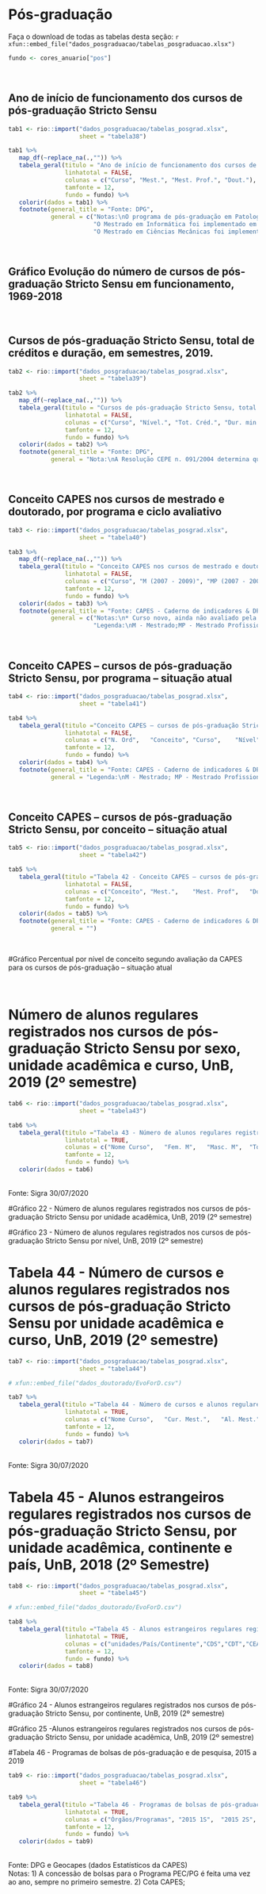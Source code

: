 # Pós-graduação {#pos}

Faça o download de todas as tabelas desta seção: `r xfun::embed_file("dados_posgraduacao/tabelas_posgraduacao.xlsx")`

```r
fundo <- cores_anuario["pos"]
```
<br>

## Ano de início de funcionamento dos cursos de pós-graduação Stricto Sensu
```r
tab1 <- rio::import("dados_posgraduacao/tabelas_posgrad.xlsx", 
                    sheet = "tabela38")

tab1 %>% 
   map_df(~replace_na(.,"")) %>% 
   tabela_geral(titulo = "Ano de início de funcionamento dos cursos de pós-graduação Stricto Sensu", 
                linhatotal = FALSE, 
                colunas = c("Curso", "Mest.", "Mest. Prof.", "Dout."),
                tamfonte = 12,
                fundo = fundo) %>% 
   colorir(dados = tab1) %>% 
   footnote(general_title = "Fonte: DPG",
            general = c("Notas:\nO programa de pós-graduação em Patologia Molecular era o antigo imunologia e Genética Aplicada",
                        "O Mestrado em Informática foi implementado em consequência da desativação do Mestrado em Ciência da Computação",
                        "O Mestrado em Ciências Mecânicas foi implementado em consequência da desativação do Mestrado em Engenharia Mecânica"))

```

<br>

## Gráfico Evolução do número de cursos de pós-graduação Stricto Sensu em funcionamento, 1969-2018

<br>

## Cursos de pós-graduação Stricto Sensu, total de créditos e duração, em semestres, 2019.
```r
tab2 <- rio::import("dados_posgraduacao/tabelas_posgrad.xlsx", 
                    sheet = "tabela39")

tab2 %>% 
   map_df(~replace_na(.,"")) %>% 
   tabela_geral(titulo = "Cursos de pós-graduação Stricto Sensu, total de créditos e duração, em semestres, 2019", 
                linhatotal = FALSE, 
                colunas = c("Curso", "Nível.", "Tot. Créd.", "Dur. min.", "Dur. máx."),
                tamfonte = 12,
                fundo = fundo) %>% 
   colorir(dados = tab2) %>% 
   footnote(general_title = "Fonte: DPG",
            general = "Nota:\nA Resolução CEPE n. 091/2004 determina que não serão atribuídos créditos à Dissertação de Mestrado e Tese de Doutorado. Os Programas de Pós-Graduação estão adequando seus regulamentos à regulamentação.")

```

<br>

## Conceito CAPES nos cursos de mestrado e doutorado, por programa e ciclo avaliativo
```r

tab3 <- rio::import("dados_posgraduacao/tabelas_posgrad.xlsx", 
                    sheet = "tabela40")

tab3 %>% 
   map_df(~replace_na(.,"")) %>% 
   tabela_geral(titulo = "Conceito CAPES nos cursos de mestrado e doutorado, por programa e ciclo avaliativo", 
                linhatotal = FALSE, 
                colunas = c("Curso", "M (2007 - 2009)",	"MP (2007 - 2009)",	"D (2007-2009)",	"M (2010 - 2012)",	"MP (2010 - 2012)",	"D (2010-2012)",	"M (2013 - 2016)",	"MP (2013 - 2016)",	"D (2013-2016)",	"M (2017 - 2020)",	"MP (2017 - 2020)",	"D (2017 - 2020)"),
                tamfonte = 12,
                fundo = fundo) %>% 
   colorir(dados = tab3) %>% 
   footnote(general_title = "Fonte: CAPES - Caderno de indicadores & DPG",
            general = c("Notas:\n* Curso novo, ainda não avaliado pela CAPES",
                        "Legenda:\nM - Mestrado;MP - Mestrado Profissionalizante;D - Doutorado"))

```

<br>

## Conceito CAPES – cursos de pós-graduação Stricto Sensu, por programa – situação atual
```r

tab4 <- rio::import("dados_posgraduacao/tabelas_posgrad.xlsx", 
                    sheet = "tabela41")

tab4 %>% 
   tabela_geral(titulo ="Conceito CAPES – cursos de pós-graduação Stricto Sensu, por programa – situação atual", 
                linhatotal = FALSE, 
                colunas = c("N. Ord",	"Conceito",	"Curso",	"Nível"),
                tamfonte = 12,
                fundo = fundo) %>% 
   colorir(dados = tab4) %>% 
   footnote(general_title = "Fonte: CAPES - Caderno de indicadores & DPG",
            general = "Legenda:\nM - Mestrado; MP - Mestrado Profissionalizante; D - Doutorado; A - Aprovado")

```

<br>

## Conceito CAPES – cursos de pós-graduação Stricto Sensu, por conceito – situação atual
```r

tab5 <- rio::import("dados_posgraduacao/tabelas_posgrad.xlsx", 
                    sheet = "tabela42")

tab5 %>% 
   tabela_geral(titulo ="Tabela 42 - Conceito CAPES – cursos de pós-graduação Stricto Sensu, por conceito – situação atual", 
                linhatotal = FALSE, 
                colunas = c("Conceito",	"Mest.",	"Mest. Prof",	"Dout."),
                tamfonte = 12,
                fundo = fundo) %>% 
   colorir(dados = tab5) %>% 
   footnote(general_title = "Fonte: CAPES - Caderno de indicadores & DPG",
            general = "")

```

<br>

#Gráfico Percentual por nível de conceito segundo avaliação da CAPES para os cursos de pós-graduação – situação atual

<br>

# Número de alunos regulares registrados nos cursos de pós-graduação Stricto Sensu por sexo, unidade acadêmica e curso, UnB, 2019 (2º semestre)
```r

tab6 <- rio::import("dados_posgraduacao/tabelas_posgrad.xlsx", 
                    sheet = "tabela43")

tab6 %>% 
   tabela_geral(titulo ="Tabela 43 - Número de alunos regulares registrados nos cursos de pós-graduação Stricto Sensu por sexo, unidade acadêmica e curso, UnB, 2019 (2º semestre)", 
                linhatotal = TRUE, 
                colunas = c("Nome Curso",	"Fem. M",	"Masc. M",	"Tot. M",	"Fem. D",	"Masc. D",	"Tot. D",	"Total"),
                tamfonte = 12,
                fundo = fundo) %>% 
   colorir(dados = tab6)

```
<br>
Fonte: Sigra 30/07/2020
<br>

#Gráfico 22 - Número de alunos regulares registrados nos cursos de pós-graduação Stricto Sensu por unidade acadêmica, UnB, 2019 (2º semestre)

#Gráfico 23 - Número de alunos regulares registrados nos cursos de pós-graduação Stricto Sensu por nível, UnB, 2019 (2º semestre)

# Tabela 44 - Número de cursos e alunos regulares registrados nos cursos de pós-graduação Stricto Sensu por unidade acadêmica e curso, UnB, 2019 (2º semestre)
```r
tab7 <- rio::import("dados_posgraduacao/tabelas_posgrad.xlsx", 
                    sheet = "tabela44")

# xfun::embed_file("dados_doutorado/EvoForD.csv")

tab7 %>% 
   tabela_geral(titulo ="Tabela 44 - Número de cursos e alunos regulares registrados nos cursos de pós-graduação Stricto Sensu por unidade acadêmica e curso, UnB, 2019 (2º semestre)", 
                linhatotal = TRUE, 
                colunas = c("Nome Curso",	"Cur. Mest.",	"Al. Mest.", "Cur. Dout.",	"Al. Dout.",	"Tot. Al."),
                tamfonte = 12,
                fundo = fundo) %>% 
   colorir(dados = tab7)
```
<br>
Fonte: Sigra 30/07/2020
<br>

# Tabela 45 - Alunos estrangeiros regulares registrados nos cursos de pós-graduação Stricto Sensu, por unidade acadêmica, continente e país, UnB, 2018 (2º Semestre)
```r
tab8 <- rio::import("dados_posgraduacao/tabelas_posgrad.xlsx", 
                    sheet = "tabela45")

# xfun::embed_file("dados_doutorado/EvoForD.csv")

tab8 %>% 
   tabela_geral(titulo ="Tabela 45 - Alunos estrangeiros regulares registrados nos cursos de pós-graduação Stricto Sensu, por unidade acadêmica, continente e país, UnB, 2018 (2º Semestre)", 
                linhatotal = TRUE, 
                colunas = c("unidades/País/Continente","CDS","CDT","CEAM","CET","FAC","FACE","FAU","FAV","FCE","FCI","FD","FE","FEF","FGA","FM","FS","FT","FUP","IB","ICS","IdA","IE",	"IF","IG","IH","IL","IP","IQ","IREL","Total"),
                tamfonte = 12,
                fundo = fundo) %>% 
   colorir(dados = tab8)

```
<br>
Fonte: Sigra 30/07/2020
<br>

#Gráfico 24 - Alunos estrangeiros regulares registrados nos cursos de pós-graduação Stricto Sensu, por continente, UnB, 2019 (2º semestre)

#Gráfico 25 -Alunos estrangeiros regulares registrados nos cursos de pós-graduação Stricto Sensu, por unidade acadêmica, UnB, 2019 (2º semestre)


#Tabela 46 - Programas de bolsas de pós-graduação e de pesquisa, 2015 a 2019
```r

tab9 <- rio::import("dados_posgraduacao/tabelas_posgrad.xlsx", 
                    sheet = "tabela46")

tab9 %>% 
   tabela_geral(titulo ="Tabela 46 - Programas de bolsas de pós-graduação e de pesquisa, 2015 a 2019", 
                linhatotal = TRUE, 
                colunas = c("Órgãos/Programas",	"2015 1S",	"2015 2S",	"2016 1S",	"2016 2S",	"2017 1S",	"2017 2S",	"2018 1S",	"2018 2S",	"2019 1S",	"2019-2S"),
                tamfonte = 12,
                fundo = fundo) %>% 
   colorir(dados = tab9)

```
<br>
Fonte: DPG e Geocapes (dados Estatísticos da CAPES)
<br>
Notas:
1) A concessão de bolsas para o Programa PEC/PG é feita uma vez ao ano, sempre no primeiro semestre.
2) Cota CAPES;